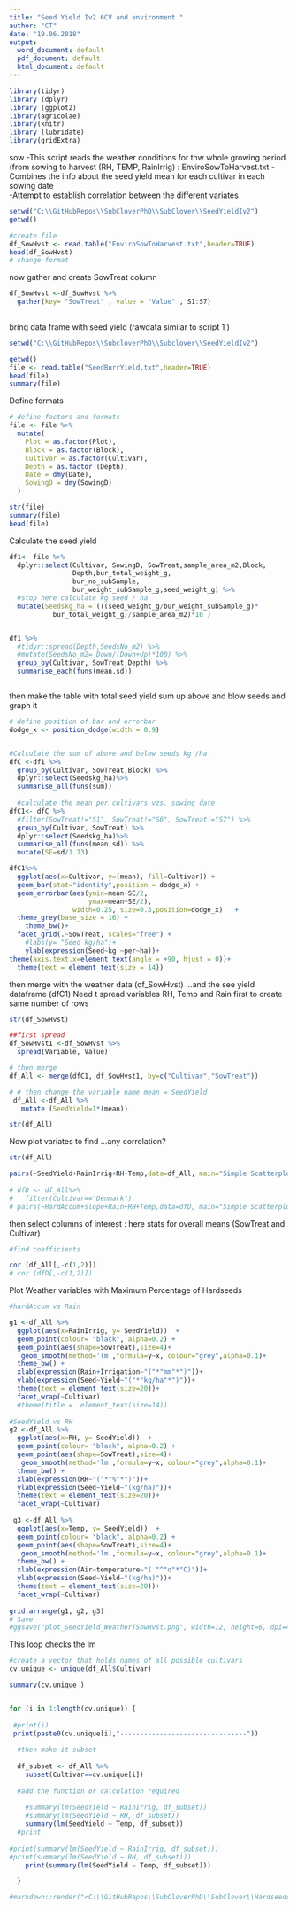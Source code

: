 ```yaml
---
title: "Seed Yield Iv2 6CV and environment "
author: "CT"
date: "19.06.2018"
output: 
  word_document: default
  pdf_document: default
  html_document: default
---
```



```r
library(tidyr)
library (dplyr)
library (ggplot2)
library(agricolae)
library(knitr)
library (lubridate)
library(gridExtra)

```
sow
-This script reads the weather conditions for thw whole growing period (from sowing to  harvest (RH, TEMP, RainIrrig) : EnviroSowToHarvest.txt
-Combines the info about the seed yield mean for each cultivar in each sowing date  
-Attempt to establish correlation between the different variates 

```r
setwd("C:\\GitHubRepos\\SubCloverPhD\\SubClover\\SeedYieldIv2")
getwd()

#create file
df_SowHvst <- read.table("EnviroSowToHarvest.txt",header=TRUE)
head(df_SowHvst)
# change format 


```

now gather and create SowTreat column


```r

df_SowHvst <-df_SowHvst %>%
  gather(key= "SowTreat" , value = "Value" , S1:S7)
  

```


bring data frame with seed yield (rawdata similar to script 1 )


```r

setwd("C:\\GitHubRepos\\SubcloverPhD\\Subclover\\SeedYieldIv2")

getwd()
file <- read.table("SeedBurrYield.txt",header=TRUE)
head(file)
summary(file)

```



Define formats 
```r

# define factors and formats
file <- file %>%
  mutate(
    Plot = as.factor(Plot),
    Block = as.factor(Block),
    Cultivar = as.factor(Cultivar),
    Depth = as.factor (Depth),
    Date = dmy(Date),
    SowingD = dmy(SowingD)
  )

str(file)
summary(file)
head(file)

```


Calculate the seed yield 

```r

df1<- file %>%
  dplyr::select(Cultivar, SowingD, SowTreat,sample_area_m2,Block,
                Depth,bur_total_weight_g,
                bur_no_subSample,
                bur_weight_subSample_g,seed_weight_g) %>%
  #stop here calculate kg seed / ha
  mutate(Seedskg_ha = (((seed_weight_g/bur_weight_subSample_g)*
           bur_total_weight_g)/sample_area_m2)*10 ) 



```




```r


df1 %>%
  #tidyr::spread(Depth,SeedsNo_m2) %>%
  #mutate(SeedsNo_m2= Down/(Down+Up)*100) %>%
  group_by(Cultivar, SowTreat,Depth) %>%
  summarise_each(funs(mean,sd))



```


then make the table  with total seed yield sum up above and blow seeds and graph it 



```r


# define position of bar and errorbar
dodge_x <- position_dodge(width = 0.9)


#Calculate the sum of above and below seeds kg /ha
dfC <-df1 %>%
  group_by(Cultivar, SowTreat,Block) %>%
  dplyr::select(Seedskg_ha)%>%
  summarise_all(funs(sum)) 
  
  #calculate the mean per cultivars vzs. sowing date 
dfC1<- dfC %>% 
  #filter(SowTreat!="S1", SowTreat!="S6", SowTreat!="S7") %>%
  group_by(Cultivar, SowTreat) %>%
  dplyr::select(Seedskg_ha)%>%
  summarise_all(funs(mean,sd)) %>% 
  mutate(SE=sd/1.73)

dfC1%>%
  ggplot(aes(x=Cultivar, y=(mean), fill=Cultivar)) +
  geom_bar(stat="identity",position = dodge_x) +
  geom_errorbar(aes(ymin=mean-SE/2,
                    ymax=mean+SE/2),
                width=0.25, size=0.3,position=dodge_x)   +
  theme_grey(base_size = 16) +
    theme_bw()+
  facet_grid(.~SowTreat, scales="free") +
    #labs(y= "Seed kg/ha")+
    ylab(expression(Seed~kg ~per~ha))+
theme(axis.text.x=element_text(angle = +90, hjust = 0))+
  theme(text = element_text(size = 14))


```




then merge with the weather data (df_SowHvst) ...and the see yield dataframe (dfC1) 
Need t spread variables RH, Temp and Rain first to create same number of rows  

```r

str(df_SowHvst)

##first spread 
df_SowHvst1 <-df_SowHvst %>%
  spread(Variable, Value)

# then merge 
df_All <- merge(dfC1, df_SowHvst1, by=c("Cultivar","SowTreat"))

# # then change the variable name mean = SeedYield  
 df_All <-df_All %>%
   mutate (SeedYield=1*(mean))

str(df_All)
```


Now plot variates to find  ...any correlation? 




```r

str(df_All)

pairs(~SeedYield+RainIrrig+RH+Temp,data=df_All, main="Simple Scatterplot Matrix")
  
# dfD <- df_All%>%
#   filter(Cultivar=="Denmark")
# pairs(~HardAccum+slope+Rain+RH+Temp,data=dfD, main="Simple Scatterplot Matrix Denmark")

```

then select columns of interest : here stats for overall means (SowTreat and Cultivar)

```r

#find coefficients 

cor (df_All[,-c(1,2)])
# cor (dfD[,-c(1,2)])
```

Plot Weather variables with Maximum Percentage of Hardseeds 


```r
#hardAccum vs Rain 

g1 <-df_All %>%
  ggplot(aes(x=RainIrrig, y= SeedYield))  +
  geom_point(colour= "black", alpha=0.2) +
  geom_point(aes(shape=SowTreat),size=4)+
   geom_smooth(method='lm',formula=y~x, colour="grey",alpha=0.1)+
  theme_bw() +
  xlab(expression(Rain+Irrigation~"("*"mm"*")"))+ 
  ylab(expression(Seed~Yield~"("*"kg/ha"*")"))+
  theme(text = element_text(size=20))+
  facet_wrap(~Cultivar)
  #theme(title =  element_text(size=14))
  
#SeedYield vs RH
g2 <-df_All %>%
  ggplot(aes(x=RH, y= SeedYield))  +
  geom_point(colour= "black", alpha=0.2) +
  geom_point(aes(shape=SowTreat),size=4)+
   geom_smooth(method='lm',formula=y~x, colour="grey",alpha=0.1)+
  theme_bw() +
  xlab(expression(RH~"("*"%"*")"))+ 
  ylab(expression(Seed~Yield~"(kg/ha)"))+
  theme(text = element_text(size=20))+
  facet_wrap(~Cultivar)
  
 g3 <-df_All %>%
  ggplot(aes(x=Temp, y= SeedYield))  +
  geom_point(colour= "black", alpha=0.2) +
  geom_point(aes(shape=SowTreat),size=4)+
   geom_smooth(method='lm',formula=y~x, colour="grey",alpha=0.1)+
  theme_bw() +
  xlab(expression(Air~temperature~"( "^"o"*"C)"))+ 
  ylab(expression(Seed~Yield~"(kg/ha)"))+
  theme(text = element_text(size=20))+
  facet_wrap(~Cultivar) 
  
grid.arrange(g1, g2, g3)
# Save
#ggsave("plot_SeedYield_WeatherTSowHvst.png", width=12, height=6, dpi=400)


```
This loop checks the lm 

```r

#create a vector that holds names of all possible cultivars
cv.unique <- unique(df_All$Cultivar)

summary(cv.unique )


for (i in 1:length(cv.unique)) {
  
 #print(i)
 print(paste0(cv.unique[i],"--------------------------------"))
  
  #then make it subset 
  
  df_subset <- df_All %>%
    subset(Cultivar==cv.unique[i])
  
  #add the function or calculation required 
  
    #summary(lm(SeedYield ~ RainIrrig, df_subset))  
    #summary(lm(SeedYield ~ RH, df_subset))
    summary(lm(SeedYield ~ Temp, df_subset))
  #print
    
#print(summary(lm(SeedYield ~ RainIrrig, df_subset)))
#print(summary(lm(SeedYield ~ RH, df_subset)))
    print(summary(lm(SeedYield ~ Temp, df_subset)))

  } 


```



```r

#markdown::render("<C:\\GitHubRepos\\SubCloverPhD\\SubClover\\HardseedsProject1Read.Rmd>") 
```


